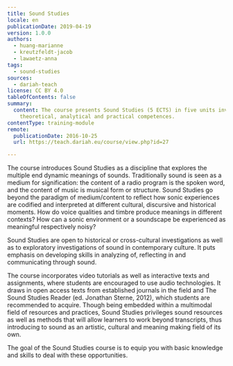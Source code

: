 ```yaml
---
title: Sound Studies
locale: en
publicationDate: 2019-04-19
version: 1.0.0
authors:
  - huang-marianne
  - kreutzfeldt-jacob
  - lawaetz-anna
tags:
  - sound-studies
sources:
  - dariah-teach
license: CC BY 4.0
tableOfContents: false
summary:
  content: The course presents Sound Studies (5 ECTS) in five units involving
    theoretical, analytical and practical competences.
contentType: training-module
remote:
  publicationDate: 2016-10-25
  url: https://teach.dariah.eu/course/view.php?id=27

---
```


The course introduces Sound Studies as a discipline that explores the multiple end dynamic meanings of sounds. Traditionally sound is seen as a medium for signification: the content of a radio program is the spoken word, and the content of music is musical form or structure. Sound Studies go beyond the paradigm of medium/content to reflect how sonic experiences are codified and interpreted at different cultural, discursive and historical moments. How do voice qualities and timbre produce meanings in different contexts? How can a sonic environment or a soundscape be experienced as meaningful respectively noisy?

Sound Studies are open to historical or cross-cultural investigations as well as to exploratory investigations of sound in contemporary culture. It puts emphasis on developing skills in analyzing of, reflecting in and communicating through sound.

The course incorporates video tutorials as well as interactive texts and assignments, where students are encouraged to use audio technologies. It draws in open access texts from established journals in the field and The Sound Studies Reader (ed. Jonathan Sterne, 2012), which students are recommended to acquire. Though being embedded within a multimodal field of resources and practices, Sound Studies privileges sound resources as well as methods that will allow learners to work beyond transcripts, thus introducing to sound as an artistic, cultural and meaning making field of its own.

The goal of the Sound Studies course is to equip you with basic knowledge and skills to deal with these opportunities.

<ExternalResource
  title="Interested in learning more?"
  subtitle="Check out Sound Studies on #dariahTeach"
  url="https://teach.dariah.eu/course/view.php?id=27"
/>
